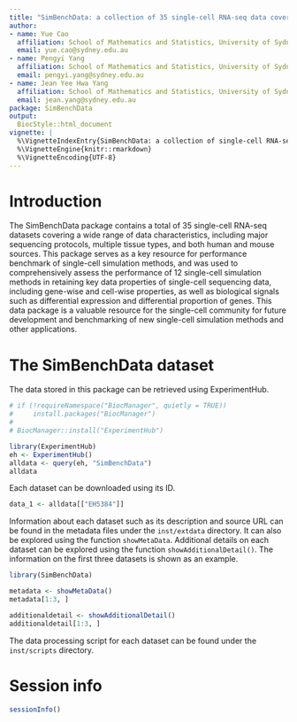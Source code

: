 ```yaml
---
title: "SimBenchData: a collection of 35 single-cell RNA-seq data covering a wide range of data characteristics"
author:
- name: Yue Cao
  affiliation: School of Mathematics and Statistics, University of Sydney; Charles Perkins Centre, University of Sydney, Sydney, NSW, Australia
  email: yue.cao@sydney.edu.au
- name: Pengyi Yang
  affiliation: School of Mathematics and Statistics, University of Sydney, Sydney, NSW, Australia;   Charles Perkins Centre, University of Sydney, Sydney, NSW, Australia;   Computational Systems Biology Group, Children's Medical Research Institute, University of Sydney, Westmead, NSW, Australia
  email: pengyi.yang@sydney.edu.au
- name: Jean Yee Hwa Yang
  affiliation: School of Mathematics and Statistics, University of Sydney; Charles Perkins Centre, University of Sydney, Sydney, NSW, Australia
  email: jean.yang@sydney.edu.au
package: SimBenchData
output:
  BiocStyle::html_document
vignette: |
  %\VignetteIndexEntry{SimBenchData: a collection of single-cell RNA-seq data covering a wide range of data characteristics}
  %\VignetteEngine{knitr::rmarkdown}
  %\VignetteEncoding{UTF-8}
---
```

 
# Introduction

The SimBenchData package contains a total of 35 single-cell RNA-seq datasets covering a wide range of data characteristics, including major sequencing protocols, multiple tissue types, and both human and mouse sources. This package serves as a key resource for performance benchmark of single-cell simulation methods, and was used to comprehensively assess the performance of 12 single-cell simulation methods in retaining key data properties of single-cell sequencing data, including gene-wise and cell-wise properties, as well as biological signals such as differential expression and differential proportion of genes. This data package is a valuable resource for the single-cell community for future development and benchmarking of new single-cell simulation methods and other applications. 


# The SimBenchData dataset 

The data stored in this package can be retrieved using ExperimentHub.   

```r
# if (!requireNamespace("BiocManager", quietly = TRUE))
#     install.packages("BiocManager")
# 
# BiocManager::install("ExperimentHub")

library(ExperimentHub)
eh <- ExperimentHub()
alldata <- query(eh, "SimBenchData")
alldata 
```

Each dataset can be downloaded using its ID. 
```r
data_1 <- alldata[["EH5384"]]  
```

Information about each dataset such as its description and source URL can be found in the metadata files under the `inst/extdata` directory. It can also be explored using the function `showMetaData`. Additional details on each dataset can be explored using the function `showAdditionalDetail()`. The information on the first three datasets is shown as an example.   


```r
library(SimBenchData)

metadata <- showMetaData()
metadata[1:3, ]

additionaldetail <- showAdditionalDetail()
additionaldetail[1:3, ]
```


The data processing script for each dataset can be found under the `inst/scripts` directory.     



# Session info {.unnumbered}

```r
sessionInfo()
```

